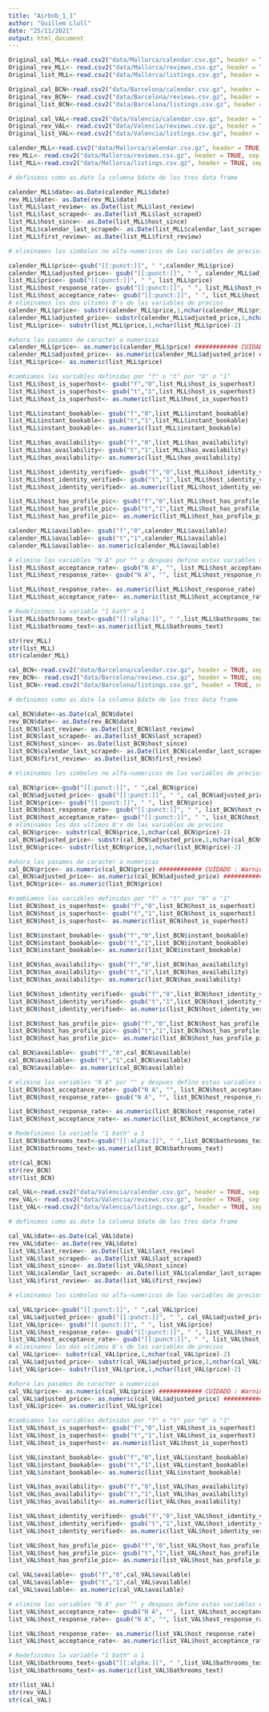 ```yaml
---
title: "Airbnb_1_1"
author: "Guillem Llull"
date: "25/11/2021"
output: html_document
---
```


```r
Original_cal_MLL<-read.csv2("data/Mallorca/calendar.csv.gz", header = TRUE, sep = ",", dec = ".")
Original_rev_MLL<- read.csv2("data/Mallorca/reviews.csv.gz", header = TRUE, sep = ",", dec = ".")
Original_list_MLL<-read.csv2("data/Mallorca/listings.csv.gz", header = TRUE, sep = ",", dec=".")

Original_cal_BCN<-read.csv2("data/Barcelona/calendar.csv.gz", header = TRUE, sep = ",", dec = ".")
Original_rev_BCN<- read.csv2("data/Barcelona/reviews.csv.gz", header = TRUE, sep = ",", dec = ".")
Original_list_BCN<-read.csv2("data/Barcelona/listings.csv.gz", header = TRUE, sep = ",", dec=".")

Original_cal_VAL<-read.csv2("data/Valencia/calendar.csv.gz", header = TRUE, sep = ",", dec = ".")
Original_rev_VAL<- read.csv2("data/Valencia/reviews.csv.gz", header = TRUE, sep = ",", dec = ".")
Original_list_VAL<-read.csv2("data/Valencia/listings.csv.gz", header = TRUE, sep = ",", dec=".")
```


```r

calender_MLL<-read.csv2("data/Mallorca/calendar.csv.gz", header = TRUE, sep = ",", dec = ".")
rev_MLL<- read.csv2("data/Mallorca/reviews.csv.gz", header = TRUE, sep = ",", dec = ".")
list_MLL<-read.csv2("data/Mallorca/listings.csv.gz", header = TRUE, sep = ",", dec=".")

# definimos como as.date la columna $date de los tres data frame

calender_MLL$date<-as.Date(calender_MLL$date)
rev_MLL$date<- as.Date(rev_MLL$date)
list_MLL$last_review<- as.Date(list_MLL$last_review)
list_MLL$last_scraped<- as.Date(list_MLL$last_scraped)
list_MLL$host_since<- as.Date(list_MLL$host_since)
list_MLL$calendar_last_scraped<- as.Date(list_MLL$calendar_last_scraped)
list_MLL$first_review<- as.Date(list_MLL$first_review)

# eliminamos los simbolos no alfa-numericos de las variables de precios y que incluyen porcentajes

calender_MLL$price<-gsub("[[:punct:]]", " ",calender_MLL$price)
calender_MLL$adjusted_price<- gsub("[[:punct:]]", " ", calender_MLL$adjusted_price)
list_MLL$price<- gsub("[[:punct:]]", " ", list_MLL$price)
list_MLL$host_response_rate<- gsub("[[:punct:]]", " ", list_MLL$host_response_rate)
list_MLL$host_acceptance_rate<- gsub("[[:punct:]]", " ", list_MLL$host_acceptance_rate)
# eliminamos los dos ultimos 0's de las variables de precios
calender_MLL$price<- substr(calender_MLL$price,1,nchar(calender_MLL$price)-2)
calender_MLL$adjusted_price<- substr(calender_MLL$adjusted_price,1,nchar(calender_MLL$adjusted_price)-2)
list_MLL$price<- substr(list_MLL$price,1,nchar(list_MLL$price)-2)

#ahora las pasamos de caracter a numericas
calender_MLL$price<- as.numeric(calender_MLL$price) ############ CUIDADO : Warning: NAs introduced by coercion // pero a simple vista por lo general creo que bien ###########
calender_MLL$adjusted_price<- as.numeric(calender_MLL$adjusted_price) ############ CUIDADO : Warning: NAs introduced by coercion
list_MLL$price<- as.numeric(list_MLL$price)

#cambiamos las variables definidas por "f" o "t" por "0" o "1"
list_MLL$host_is_superhost<- gsub("f","0",list_MLL$host_is_superhost)
list_MLL$host_is_superhost<- gsub("t","1",list_MLL$host_is_superhost)
list_MLL$host_is_superhost<- as.numeric(list_MLL$host_is_superhost)

list_MLL$instant_bookable<- gsub("f","0",list_MLL$instant_bookable)
list_MLL$instant_bookable<- gsub("t","1",list_MLL$instant_bookable)
list_MLL$instant_bookable<- as.numeric(list_MLL$instant_bookable)

list_MLL$has_availability<- gsub("f","0",list_MLL$has_availability)
list_MLL$has_availability<- gsub("t","1",list_MLL$has_availability)
list_MLL$has_availability<- as.numeric(list_MLL$has_availability)

list_MLL$host_identity_verified<- gsub("f","0",list_MLL$host_identity_verified)
list_MLL$host_identity_verified<- gsub("t","1",list_MLL$host_identity_verified)
list_MLL$host_identity_verified<- as.numeric(list_MLL$host_identity_verified)

list_MLL$host_has_profile_pic<- gsub("f","0",list_MLL$host_has_profile_pic)
list_MLL$host_has_profile_pic<- gsub("t","1",list_MLL$host_has_profile_pic)
list_MLL$host_has_profile_pic<- as.numeric(list_MLL$host_has_profile_pic)

calender_MLL$available<- gsub("f","0",calender_MLL$available)
calender_MLL$available<- gsub("t","1",calender_MLL$available)
calender_MLL$available<- as.numeric(calender_MLL$available)

# elimino las variables "N A" por "" y despues defino estas variables que representan porcentajes como numéricas
list_MLL$host_acceptance_rate<- gsub("N A", "", list_MLL$host_acceptance_rate)
list_MLL$host_response_rate<- gsub("N A", "", list_MLL$host_response_rate)

list_MLL$host_response_rate<- as.numeric(list_MLL$host_response_rate)
list_MLL$host_acceptance_rate<- as.numeric(list_MLL$host_acceptance_rate)

# Redefinimos la variable "1 bath" a 1
list_MLL$bathrooms_text<-gsub("[[:alpha:]]", " ",list_MLL$bathrooms_text)
list_MLL$bathrooms_text<-as.numeric(list_MLL$bathrooms_text)

str(rev_MLL)
str(list_MLL)
str(calender_MLL)
```

```r

cal_BCN<-read.csv2("data/Barcelona/calendar.csv.gz", header = TRUE, sep = ",", dec = ".")
rev_BCN<- read.csv2("data/Barcelona/reviews.csv.gz", header = TRUE, sep = ",", dec = ".")
list_BCN<-read.csv2("data/Barcelona/listings.csv.gz", header = TRUE, sep = ",", dec=".")

# definimos como as.date la columna $date de los tres data frame

cal_BCN$date<-as.Date(cal_BCN$date)
rev_BCN$date<- as.Date(rev_BCN$date)
list_BCN$last_review<- as.Date(list_BCN$last_review)
list_BCN$last_scraped<- as.Date(list_BCN$last_scraped)
list_BCN$host_since<- as.Date(list_BCN$host_since)
list_BCN$calendar_last_scraped<- as.Date(list_BCN$calendar_last_scraped)
list_BCN$first_review<- as.Date(list_BCN$first_review)

# eliminamos los simbolos no alfa-numericos de las variables de precios y que incluyen porcentajes

cal_BCN$price<-gsub("[[:punct:]]", " ",cal_BCN$price)
cal_BCN$adjusted_price<- gsub("[[:punct:]]", " ", cal_BCN$adjusted_price)
list_BCN$price<- gsub("[[:punct:]]", " ", list_BCN$price)
list_BCN$host_response_rate<- gsub("[[:punct:]]", " ", list_BCN$host_response_rate)
list_BCN$host_acceptance_rate<- gsub("[[:punct:]]", " ", list_BCN$host_acceptance_rate)
# eliminamos los dos ultimos 0's de las variables de precios
cal_BCN$price<- substr(cal_BCN$price,1,nchar(cal_BCN$price)-2)
cal_BCN$adjusted_price<- substr(cal_BCN$adjusted_price,1,nchar(cal_BCN$adjusted_price)-2)
list_BCN$price<- substr(list_BCN$price,1,nchar(list_BCN$price)-2)

#ahora las pasamos de caracter a numericas
cal_BCN$price<- as.numeric(cal_BCN$price) ############ CUIDADO : Warning: NAs introduced by coercion // pero a simple vista por lo general creo que bien ###########
cal_BCN$adjusted_price<- as.numeric(cal_BCN$adjusted_price) ############ CUIDADO : Warning: NAs introduced by coercion
list_BCN$price<- as.numeric(list_BCN$price)

#cambiamos las variables definidas por "f" o "t" por "0" o "1"
list_BCN$host_is_superhost<- gsub("f","0",list_BCN$host_is_superhost)
list_BCN$host_is_superhost<- gsub("t","1",list_BCN$host_is_superhost)
list_BCN$host_is_superhost<- as.numeric(list_BCN$host_is_superhost)

list_BCN$instant_bookable<- gsub("f","0",list_BCN$instant_bookable)
list_BCN$instant_bookable<- gsub("t","1",list_BCN$instant_bookable)
list_BCN$instant_bookable<- as.numeric(list_BCN$instant_bookable)

list_BCN$has_availability<- gsub("f","0",list_BCN$has_availability)
list_BCN$has_availability<- gsub("t","1",list_BCN$has_availability)
list_BCN$has_availability<- as.numeric(list_BCN$has_availability)

list_BCN$host_identity_verified<- gsub("f","0",list_BCN$host_identity_verified)
list_BCN$host_identity_verified<- gsub("t","1",list_BCN$host_identity_verified)
list_BCN$host_identity_verified<- as.numeric(list_BCN$host_identity_verified)

list_BCN$host_has_profile_pic<- gsub("f","0",list_BCN$host_has_profile_pic)
list_BCN$host_has_profile_pic<- gsub("t","1",list_BCN$host_has_profile_pic)
list_BCN$host_has_profile_pic<- as.numeric(list_BCN$host_has_profile_pic)

cal_BCN$available<- gsub("f","0",cal_BCN$available)
cal_BCN$available<- gsub("t","1",cal_BCN$available)
cal_BCN$available<- as.numeric(cal_BCN$available)

# elimino las variables "N A" por "" y despues defino estas variables que representan porcentajes como numéricas
list_BCN$host_acceptance_rate<- gsub("N A", "", list_BCN$host_acceptance_rate)
list_BCN$host_response_rate<- gsub("N A", "", list_BCN$host_response_rate)

list_BCN$host_response_rate<- as.numeric(list_BCN$host_response_rate)
list_BCN$host_acceptance_rate<- as.numeric(list_BCN$host_acceptance_rate)

# Redefinimos la variable "1 bath" a 1
list_BCN$bathrooms_text<-gsub("[[:alpha:]]", " ",list_BCN$bathrooms_text)
list_BCN$bathrooms_text<-as.numeric(list_BCN$bathrooms_text)

str(cal_BCN)
str(rev_BCN)
str(list_BCN)

```

```r

cal_VAL<-read.csv2("data/Valencia/calendar.csv.gz", header = TRUE, sep = ",", dec = ".")
rev_VAL<- read.csv2("data/Valencia/reviews.csv.gz", header = TRUE, sep = ",", dec = ".")
list_VAL<-read.csv2("data/Valencia/listings.csv.gz", header = TRUE, sep = ",", dec=".")

# definimos como as.date la columna $date de los tres data frame

cal_VAL$date<-as.Date(cal_VAL$date)
rev_VAL$date<- as.Date(rev_VAL$date)
list_VAL$last_review<- as.Date(list_VAL$last_review)
list_VAL$last_scraped<- as.Date(list_VAL$last_scraped)
list_VAL$host_since<- as.Date(list_VAL$host_since)
list_VAL$calendar_last_scraped<- as.Date(list_VAL$calendar_last_scraped)
list_VAL$first_review<- as.Date(list_VAL$first_review)

# eliminamos los simbolos no alfa-numericos de las variables de precios y que incluyen porcentajes

cal_VAL$price<-gsub("[[:punct:]]", " ",cal_VAL$price)
cal_VAL$adjusted_price<- gsub("[[:punct:]]", " ", cal_VAL$adjusted_price)
list_VAL$price<- gsub("[[:punct:]]", " ", list_VAL$price)
list_VAL$host_response_rate<- gsub("[[:punct:]]", " ", list_VAL$host_response_rate)
list_VAL$host_acceptance_rate<- gsub("[[:punct:]]", " ", list_VAL$host_acceptance_rate)
# eliminamos los dos ultimos 0's de las variables de precios
cal_VAL$price<- substr(cal_VAL$price,1,nchar(cal_VAL$price)-2)
cal_VAL$adjusted_price<- substr(cal_VAL$adjusted_price,1,nchar(cal_VAL$adjusted_price)-2)
list_VAL$price<- substr(list_VAL$price,1,nchar(list_VAL$price)-2)

#ahora las pasamos de caracter a numericas
cal_VAL$price<- as.numeric(cal_VAL$price) ############ CUIDADO : Warning: NAs introduced by coercion // pero a simple vista por lo general creo que bien ###########
cal_VAL$adjusted_price<- as.numeric(cal_VAL$adjusted_price) ############ CUIDADO : Warning: NAs introduced by coercion
list_VAL$price<- as.numeric(list_VAL$price)

#cambiamos las variables definidas por "f" o "t" por "0" o "1"
list_VAL$host_is_superhost<- gsub("f","0",list_VAL$host_is_superhost)
list_VAL$host_is_superhost<- gsub("t","1",list_VAL$host_is_superhost)
list_VAL$host_is_superhost<- as.numeric(list_VAL$host_is_superhost)

list_VAL$instant_bookable<- gsub("f","0",list_VAL$instant_bookable)
list_VAL$instant_bookable<- gsub("t","1",list_VAL$instant_bookable)
list_VAL$instant_bookable<- as.numeric(list_VAL$instant_bookable)

list_VAL$has_availability<- gsub("f","0",list_VAL$has_availability)
list_VAL$has_availability<- gsub("t","1",list_VAL$has_availability)
list_VAL$has_availability<- as.numeric(list_VAL$has_availability)

list_VAL$host_identity_verified<- gsub("f","0",list_VAL$host_identity_verified)
list_VAL$host_identity_verified<- gsub("t","1",list_VAL$host_identity_verified)
list_VAL$host_identity_verified<- as.numeric(list_VAL$host_identity_verified)

list_VAL$host_has_profile_pic<- gsub("f","0",list_VAL$host_has_profile_pic)
list_VAL$host_has_profile_pic<- gsub("t","1",list_VAL$host_has_profile_pic)
list_VAL$host_has_profile_pic<- as.numeric(list_VAL$host_has_profile_pic)

cal_VAL$available<- gsub("f","0",cal_VAL$available)
cal_VAL$available<- gsub("t","1",cal_VAL$available)
cal_VAL$available<- as.numeric(cal_VAL$available)

# elimino las variables "N A" por "" y despues defino estas variables que representan porcentajes como numéricas
list_VAL$host_acceptance_rate<- gsub("N A", "", list_VAL$host_acceptance_rate)
list_VAL$host_response_rate<- gsub("N A", "", list_VAL$host_response_rate)

list_VAL$host_response_rate<- as.numeric(list_VAL$host_response_rate)
list_VAL$host_acceptance_rate<- as.numeric(list_VAL$host_acceptance_rate)

# Redefinimos la variable "1 bath" a 1
list_VAL$bathrooms_text<-gsub("[[:alpha:]]", " ",list_VAL$bathrooms_text)
list_VAL$bathrooms_text<-as.numeric(list_VAL$bathrooms_text)

str(list_VAL)
str(rev_VAL) 
str(cal_VAL)

```


